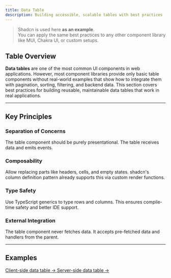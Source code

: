 ```yaml
---
title: Data Table
description: Building accessible, scalable tables with best practices
---
```


> Shadcn is used here **as an example**.  
> You can apply the same best practices to any other component library like MUI, Chakra UI, or custom setups.


## Table Overview

**Data tables** are one of the most common UI components in web applications. However, most component libraries provide only basic table components without real-world examples that show how to integrate them with pagination, sorting, filtering, and backend data.
This section covers best practices for building reusable, maintainable data tables that work in real applications.

---

## Key Principles

### Separation of Concerns

The table component should be purely presentational. The table receives data and emits events.

### Composability

Allow replacing parts like headers, cells, and empty states. shadcn's column definition pattern already supports this via custom render functions.

### Type Safety

Use TypeScript generics to type rows and columns. This ensures compile-time safety and better IDE support.

### External Integration

The table component never fetches data. It accepts pre-fetched data and handlers from the parent.

---

## Examples

<div className="flex flex-col gap-3 mt-6">
  <a href="/docs/components/table/client-data" className="underline text-primary hover:text-primary/80">
    Client-side data table →
  </a>
  <a href="/docs/components/table/server-data" className="underline text-primary hover:text-primary/80">
    Server-side data table →
  </a>
</div>
